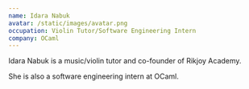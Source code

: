 ```yaml
---
name: Idara Nabuk
avatar: /static/images/avatar.png
occupation: Violin Tutor/Software Engineering Intern
company: OCaml
---
```


Idara Nabuk is a music/violin tutor and co-founder of Rikjoy Academy.

She is also a software engineering intern at OCaml.
